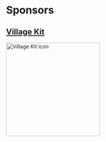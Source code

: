 # Sponsors

## [Village Kit](https://villagekit.com)

<a href="https://villagekit.com">
  <img
    src="https://villagekit.com/icon.svg"
    alt="Village Kit icon"
    height="256px"
  />
</a>
